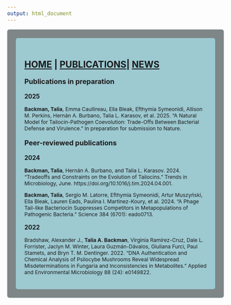 ```yaml
---
output: html_document
---
```

<style type="text/css">
.main-container {
  max-width: 1800px;
  margin-left: auto;
  margin-right: auto;
}
</style>

<style>
div.gray { background-color:#7e8687; border-radius: 5px; padding: 20px;}
</style>
<div class = "gray">



<style>
div.blue { background-color:#9dc9d1; border-radius: 5px; padding: 20px;}
</style>
<div class = "blue">

## [HOME](http://talia-backman.github.io/) | [PUBLICATIONS](http://talia-backman.github.io/publications)| [NEWS](http://talia-backman.github.io/news)

<p style="text-align: left; font-size: 16px; font-weight: bold;">
  Publications in preparation
</p>
<p style="text-align: left; font-size: 14px; font-weight: bold;">
  2025
</p>
<p style="text-align: left; font-size: 12px;">
  <b>Backman, Talia</b>, Emma Caullireau, Ella Bleak, Efthymia Symeonidi, Allison M. Perkins, Hernán A. Burbano, Talia L. Karasov, et al. 2025. “A Natural Model for Tailocin-Pathogen Coevolution: Trade-Offs Between Bacterial Defense and Virulence.” In preparation for submission to Nature.
</p>

<p style="text-align: left; font-size: 16px; font-weight: bold;">
  Peer-reviewed publications
</p>
<p style="text-align: left; font-size: 14px; font-weight: bold;">
  2024
</p>
<p style="text-align: left; font-size: 12px;">
  <b>Backman, Talia</b>, Hernán A. Burbano, and Talia L. Karasov. 2024. “Tradeoffs and Constraints on the Evolution of Tailocins.” Trends in Microbiology, June. https://doi.org/10.1016/j.tim.2024.04.001.
</p>

<p style="text-align: left; font-size: 12px;">
  <b>Backman, Talia</b>, Sergio M. Latorre, Efthymia Symeonidi, Artur Muszyński, Ella Bleak, Lauren Eads, Paulina I. Martinez-Koury, et al. 2024. “A Phage Tail-like Bacteriocin Suppresses Competitors in Metapopulations of Pathogenic Bacteria.” Science 384 (6701): eado0713.
</p>


<p style="text-align: left; font-size: 14px; font-weight: bold;">
  2022
</p>
<p style="text-align: left; font-size: 12px;">
  Bradshaw, Alexander J., <b>Talia A. Backman</b>,  Virginia Ramírez-Cruz, Dale L. Forrister, Jaclyn M. Winter, Laura Guzmán-Dávalos, Giuliana Furci, Paul Stamets, and Bryn T. M. Dentinger. 2022. “DNA Authentication and Chemical Analysis of Psilocybe Mushrooms Reveal Widespread Misdeterminations in Fungaria and Inconsistencies in Metabolites.” Applied and Environmental Microbiology 88 (24): e0149822.
</p>

